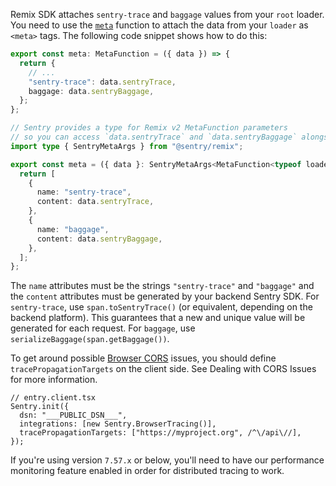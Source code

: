 Remix SDK attaches `sentry-trace` and `baggage` values from your `root` loader. You need to use the [`meta`](https://remix.run/docs/en/v1/api/conventions#meta) function to attach the data from your `loader` as `<meta>` tags. The following code snippet shows how to do this:

```typescript {tabTitle: Remix v1} {filename: root.tsx}
export const meta: MetaFunction = ({ data }) => {
  return {
    // ...
    "sentry-trace": data.sentryTrace,
    baggage: data.sentryBaggage,
  };
};
```

```typescript {tabTitle: Remix v2} {filename: root.tsx}
// Sentry provides a type for Remix v2 MetaFunction parameters
// so you can access `data.sentryTrace` and `data.sentryBaggage` alongside other data from loader.
import type { SentryMetaArgs } from "@sentry/remix";

export const meta = ({ data }: SentryMetaArgs<MetaFunction<typeof loader>>) => {
  return [
    {
      name: "sentry-trace",
      content: data.sentryTrace,
    },
    {
      name: "baggage",
      content: data.sentryBaggage,
    },
  ];
};
```

The `name` attributes must be the strings `"sentry-trace"` and `"baggage"` and the `content` attributes must be generated by your backend Sentry SDK. For `sentry-trace`, use `span.toSentryTrace()` (or equivalent, depending on the backend platform). This guarantees that a new and unique value will be generated for each request. For `baggage`, use `serializeBaggage(span.getBaggage())`.

To get around possible [Browser CORS](https://developer.mozilla.org/en-US/docs/Web/HTTP/CORS) issues, you should define `tracePropagationTargets` on the client side. See <PlatformLink to="/usage/distributed-tracing/dealing-with-cors-issues/">Dealing with CORS Issues</PlatformLink> for more information.

```tsx
// entry.client.tsx
Sentry.init({
  dsn: "___PUBLIC_DSN___",
  integrations: [new Sentry.BrowserTracing()],
  tracePropagationTargets: ["https://myproject.org", /^\/api\//],
});
```

If you're using version `7.57.x` or below, you'll need to have our <PlatformLink to="/performance/">performance monitoring feature enabled</PlatformLink> in order for distributed tracing to work.
